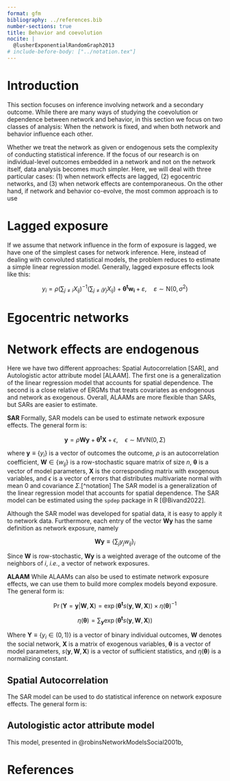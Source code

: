 ```yaml
---
format: gfm
bibliography: ../references.bib
number-sections: true
title: Behavior and coevolution
nocite: |
  @lusherExponentialRandomGraph2013
# include-before-body: ["../notation.tex"]
---
```


<!-- \newcommand{\bmi}[1]{\boldsymbol{#1}} -->
\newcommand{\tpose}[1]{#1^{\mathbf{t}}}

# Introduction

This section focuses on inference involving network and a secondary outcome. While there are many ways of studying the coevolution or dependence between network and behavior, in this section we focus on two classes of analysis: When the network is fixed, and when both network and behavior influence each other.

Whether we treat the network as given or endogenous sets the complexity of conducting statistical inference. If the focus of our research is on individual-level outcomes embedded in a network and not on the network itself, data analysis becomes much simpler. Here, we will deal with three particular cases: (1) when network effects are lagged, (2) egocentric networks, and (3) when network effects are contemporaneous. On the other hand, if network and behavior co-evolve, the most common approach is to use 

# Lagged exposure

If we assume that network influence in the form of exposure is lagged, we have one of the simplest cases for network inference. Here, instead of dealing with convoluted statistical models, the problem reduces to estimate a simple linear regression model. Generally, lagged exposure effects look like this:

$$
y_i = \rho \left(\sum_{j\neq i}X_{ij}\right)^{-1}\left(\sum_{j\neq i}y_j X_{ij}\right) + \tpose{\bm{ \theta }}\bm{w_i} + \varepsilon,\quad \varepsilon \sim \mbox{N}(0, \sigma^2)
$$

# Egocentric networks

# Network effects are endogenous

Here we have two different approaches: Spatial Autocorrelation [SAR], and 
Autologistic actor attribute model [ALAAM]. The first one is a generalization of the linear regression model that accounts for spatial dependence. The second is a close relative of ERGMs that treats covariates as endogenous and network as exogenous. Overall, ALAAMs are more flexible than SARs, but SARs are easier to estimate.

**SAR** Formally, SAR models can be used to estimate network exposure effects. The general form is:

$$
\boldsymbol{y} = \rho \boldsymbol{W} \boldsymbol{y} + \boldsymbol{\theta}^{\mathbf{t}} \boldsymbol{X} + \epsilon,\quad \epsilon \sim \mbox{MVN}(0, \Sigma)
$$

where $\bm{y}\equiv \{y_i\}$ is a vector of outcomes the outcome, $\rho$ is an autocorrelation coefficient, $\bm{W} \in \{w_{ij}\}$ is a row-stochastic square matrix of size $n$, $\bm{\theta}$ is a vector of model parameters, $\bm{X}$ is the corresponding matrix with exogenous variables, and $\epsilon$ is a vector of errors that distributes multivariate normal with mean 0 and covariance $\Sigma$.[^notation] The SAR model is a generalization of the linear regression model that accounts for spatial dependence. The SAR model can be estimated using the `spdep` package in R [@Bivand2022].


Although the SAR model was developed for spatial data, it is easy to apply it to network data. Furthermore, each entry of the vector $\bm{Wy}$ has the same definition as network exposure, namely

$$
\bm{Wy} \equiv \left\{\sum_{j}y_j w_{ij}\right\}_i
$$

Since $\bm{W}$ is row-stochastic, $\bm{Wy}$ is a weighted average of the outcome of the neighbors of $i$, *i.e.*, a vector of network exposures.

**ALAAM** While ALAAMs can also be used to estimate network exposure effects, we can use them to build more complex models beyond exposure. The general form is:

$$
\Pr\left(\bm{Y} = \bm{y}|\bm{W},\bm{X}\right) = \exp{\left(\bm{\theta}^{\mathbf{t}}s(\bm{y},\bm{W}, \bm{X})\right)}\times\eta(\bm{\theta})^{-1}
$$

$$
\eta(\bm{\theta}) = \sum_{\bm{y}}\exp{\left(\bm{\theta}^{\mathbf{t}}s(\bm{y},\bm{W}, \bm{X})\right)}
$$

Where $\bm{Y}\equiv \{y_i \in (0, 1)\}$ is a vector of binary individual outcomes, $\bm{W}$ denotes the social network, $\bm{X}$ is a matrix of exogenous variables, $\bm{\theta}$ is a vector of model parameters, $s(\bm{y},\bm{W}, \bm{X})$ is a vector of sufficient statistics, and $\eta(\bm{\theta})$ is a normalizing constant.





## Spatial Autocorrelation

The SAR model can be used to do statistical inference on network exposure effects. The general form is:

## Autologistic actor attribute model

This model, presented in @robinsNetworkModelsSocial2001b,

# References